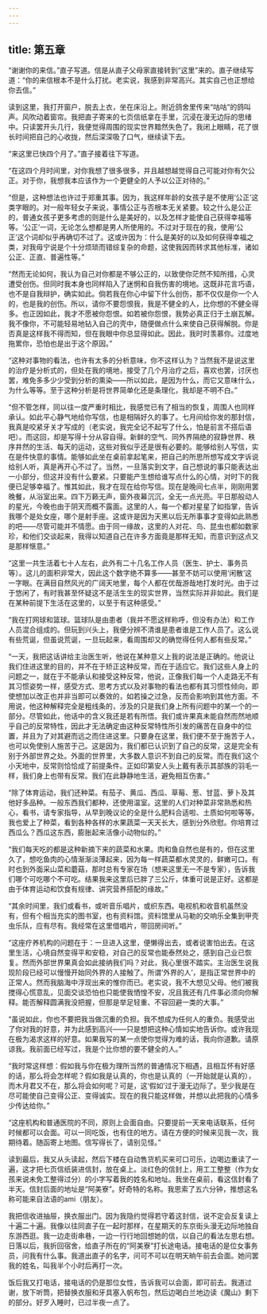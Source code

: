 ```yaml
---
---
---
```

title: 第五章
---






“谢谢你的来信。”直子写道。信是从直子父母家直接转到“这里”来的。直子继续写道：“你的来信根本不是什么打扰。老实说，我感到非常高兴。其实自己也正想给你去信。”

读到这里，我打开窗户，脱去上衣，坐在床沿上。附近鸽舍里传来“咕咕”的鸽叫声。风吹动着窗帘。我把直子寄来的七页信纸拿在手里，沉浸在漫无边际的思绪中。只读罢开头几行，我便觉得周围的现实世界黯然失色了。我闭上眼睛，花了很长时间把自己的心收拢，然后深深吸了口气，继续读下去。



“来这里已快四个月了。”直子接着往下写道。

“在这四个月时间里，对你我想了很多很多，并且越想越觉得自己可能对你有欠公正。对于你，我想我本应该作为一个更健全的人予以公正对待的。”

“但是，这种想法也许过于郑重其事。因为，我这样年龄的女孩子是不使用‘公正’这类字眼的。对一般年轻女子来说，事情公正与否根本无关紧要。较之什么是公正的，普通女孩子更多考虑的则是什么是美好的，以及怎样才能使自己获得幸福等等。‘公正’一词，无论怎么想都是男人所使用的。不过对于现在的我，使用‘公正’这个词却似乎再确切不过了。这或许因为：什么是美好的以及如何获得幸福之类，对我毋宁说是个十分烦琐而错综复杂的命题，这使我因而转求其他标准，诸如公正、正直、普遍性等。”

“然而无论如何，我认为自己对你都是不够公正的，以致使你茫然不知所措，心灵遭受创伤。但同时我本身也同样陷入了迷惘和自我伤害的境地。这既非花言巧语，也不是自我辩护，确实如此。倘若我在你心中留下什么创伤，那不仅仅是你一个人的，也是我的创伤。所以，请你不要怨恨我，我是不健全的人，比你想的不健全得多。也正因如此，我才不愿被你怨恨。如若被你怨恨，我势必真正归于土崩瓦解。我不像你，不可能轻易地钻入自己的壳中，随便做点什么来使自己获得解脱。你是否真是这样我不得而知，但在我眼中你总显得如此。因此，我时时羡慕你。过度地拖累你，恐怕也是出于这个原因。”

“这种对事物的看法，也许有太多的分析意味，你不这样认为？当然我不是说这里的治疗是分析式的，但处在我的境地，接受了几个月治疗之后，喜欢也罢，讨厌也罢，难免多多少少受到分析的熏染——所以如此，是因为什么，而它又意味什么，为什么等等。至于这种分析是将世界简单化还是条理化，我却是不明不白。”

“但不管怎样，同以往一度严重时相比，我感觉已有了相当的恢复，周围人也同样承认。如此平心静气地给你写信，也是相隔好久的事了。七月间给你发的那封信，我真是咬紧牙关才写成的（老实说，我完全记不起写了什么，怕是前言不搭后语吧）。而这回，却是写得十分从容自得。新鲜的空气、同外界隔绝的寂静世界、秩序井然的生活、每天的运动，这些对我似乎还是很有必要的。能够给别人写信，实在是件快意的事情。能够如此坐在桌前拿起笔来，把自己的所思所想写成文字诉说给别人听，真是再开心不过了。当然，一旦落实到文字，自己想说的事只能表达出一小部分，但这并没有什么要紧。只要能产生想给谁写点什么的心情，对时下的我便已足够幸福了。惟其如此，我才在现在给你写信。现在是晚间七点半，刚刚用罢晚餐，从浴室出来。四下万籁无声，窗外夜幕沉沉，全无一点光亮。平日那般动人的星光，今晚也由于阴天而概不露面。这里的人，每一个都对星星了如指掌，告诉我哪个是处女座，哪个是射手座。这或许是因为天黑以后无所事事才变得如此熟悉的吧——尽管可能并不情愿。由于同一缘故，这里的人对花、鸟、昆虫也都如数家珍，和他们交谈起来，我得以知道自己在许多方面竟是那样无知，而意识到这点又是那样惬意。”

“这里一共生活着七十人左右，此外有二十几名工作人员（医生、护士、事务员等）。这儿的面积非常大，因此这个数字绝不算多——甚至不妨可以使用‘闲散’这一字眼。在满目自然风光的广阔天地里，每个人都在优哉游哉地打发时光。由于过于悠闲了，有时我甚至怀疑这不是活生生的现实世界，当然实际并非如此。我们是在某种前提下生活在这里的，以至于有这种感受。”

“我在打网球和篮球。篮球队是由患者（我并不愿这样称呼，但没有办法）和工作人员混合组成的。但玩到兴头上，我便分辨不清谁是患者谁是工作人员了。这么说有些荒诞，但虽说荒诞，一旦玩起来，看周围却又的确觉得任何人都有些反常。”

“一天，我把这话讲给主治医生听，他说在某种意义上我的说法是正确的。他说让我们住进这里的目的，并不在于矫正这种反常，而在于适应它。我们这些人身上的问题之一，就在于不能承认和接受这种反常，他说，正像我们每一个人走路无不有其习惯姿势一样，感受方式、思考方式以及对事物的看法也都有其习惯性倾向，即使想加以改正也并非当即可以奏效的，如若操之过急，反而会影响到其他方面。不用说，他这种解释完全是粗线条的，涉及的只是我们身上所有问题中的某一个的一部分。尽管如此，他话中的含义我还是若有所悟。我们或许果真未能自然而然地顺乎自己的反常特性，因此才无法确定由这种反常特性所引发的痛苦在自身中的位置，并且为了对其避而远之而住进这里。只要身在这里，我们便不至于施苦于人，也可以免使别人施苦于己。这是因为，我们都已认识到了自己的反常，这是完全有别于外部世界之处。外面的世界里，大多数人意识不到自己的反常。而在我们这个小天地中，反常则恰恰成了前提条件。正如印第安人头上戴有表示其部族的羽毛一样，我们身上也带有反常。我们在此静静地生活，避免相互伤害。”

“除了体育运动，我们还种菜。有茄子、黄瓜、西瓜、草莓、葱、甘蓝、萝卜及其他好多品种。一般东西我们都种，还使用温室。这里的人们对种菜非常熟悉和热心，看书，请专家指导，从早到晚议论的全是什么肥料合适啦、土质如何啦等等。我也爱上了种菜，看到各种各样的水果蔬菜一天天长大，感到分外欣慰。你培育过西瓜么？西瓜这东西，膨胀起来活像小动物似的。”

“我们每天吃的都是这种新摘下来的蔬菜和水果。肉和鱼自然也是有的，但在这里久了，想吃鱼肉的心情渐渐淡薄起来，因为每一样蔬菜都水灵灵的，鲜嫩可口。有时也到外面采山菜和蘑菇，那时总有专家在场（想来这里无一不是专家），告诉我们哪个可吃哪个不可吃。结果我来这里后已胖了三公斤，体重可说是正好。这都是由于体育运动和饮食有规律、讲究营养搭配的缘故。”

“其余时间里，我们或看书，或听音乐唱片，或织东西。电视机和收音机虽然没有，但有个相当充实的图书室，也有资料馆。资料馆里从马勒的交响乐全集到甲壳虫乐队，应有尽有。我经常在这里借唱片，带回房间听。”

“这座疗养机构的问题在于：一旦进入这里，便懒得出去，或者说害怕出去。在这里生活，心境自然变得平和安稳，对自己的反常也能泰然处之，感到自己业已恢复。然而外部世界果真会如此接纳我们吗？对此，我心里很不踏实。主治医生说我现阶段已经可以慢慢开始同外界的人接触了。所谓‘外界的人’，是指正常世界中的正常人。然而我脑海中浮现出来的惟你而已。老实说，我不大想见父母。他们被我搅得心慌意乱，见面交谈恐怕也只能使我恓惶不安，况且我还有几件事必须向你解释。能否解释圆满我没把握，但那是举足轻重、不容回避一类的大事。”

“虽说如此，你也不要把我当做沉重的负担。我不想成为任何人的重负。我感受出了你对我的好意，并为此感到高兴——只是想把这种心情如实地告诉你。或许我现在极为渴求这样的好意。如果我写的某一点使你觉得为难的话，我向你道歉。请原谅我。我前面已经写过，我是个比你想的要不健全的人。”

“我时常这样想：假如我与你在极为理所当然的普通情况下相遇，且相互怀有好感的话，那么将会怎样呢？假如我是认真的，你也是认真的（一开始就是认真的），而木月君又不在，那么将会如何呢？可是，这‘假如’过于漫无边际了。至少我是在尽可能使自己变得公正、变得诚实。现在的我只能这样做，并想以此把我的心情多少传达给你。”

“这座机构和普通医院的不同，原则上会面自由。只要提前一天来电话联系，任何时候都可以会面。可以一同吃饭，也有住的地方。请在方便的时候来见我一次，我期待着。随函寄上地图。信写得长了，请别见怪。”



读到最后，我又从头读起，然后下楼在自动售货机买来可口可乐，边喝边重读了一遍，这才把七页信纸装进信封，放在桌上。淡红色的信封上，用工工整整（作为女孩来说未免工整得过分）的小字写着我的姓名和地址。我坐在桌前，看这信封看了半天。信封后面的地址是“阿美寮”。好奇特的名称。我思索了五六分钟，推想这名称可能来自法语的ami（朋友）。

我把信收进抽屉，换衣服出门。因为我隐约觉得若守着这封信，说不定会反复读上十遍二十遍。我像以往同直子在一起时那样，在星期天的东京街头漫无边际地独自东游西逛。我一边走街串巷，一边一行行地回想她的信，以自己的看法左思右想。日落以后，我折回宿舍，给直子所在的“阿美寮”打长途电话。接电话的是位女事务员，问我有什么事。我道出直子的名字，问可不可以在明天晌午前去会面。她问罢我的姓名，叫我半个小时后再打一次。

饭后我又打电话，接电话的仍是那位女性，告诉我可以会面，即可前去。我道过谢，放下听筒，把替换衣服和牙具塞入帆布包，然后边喝白兰地边读《魔山》剩下的部分。好歹入睡时，已过半夜一点了。